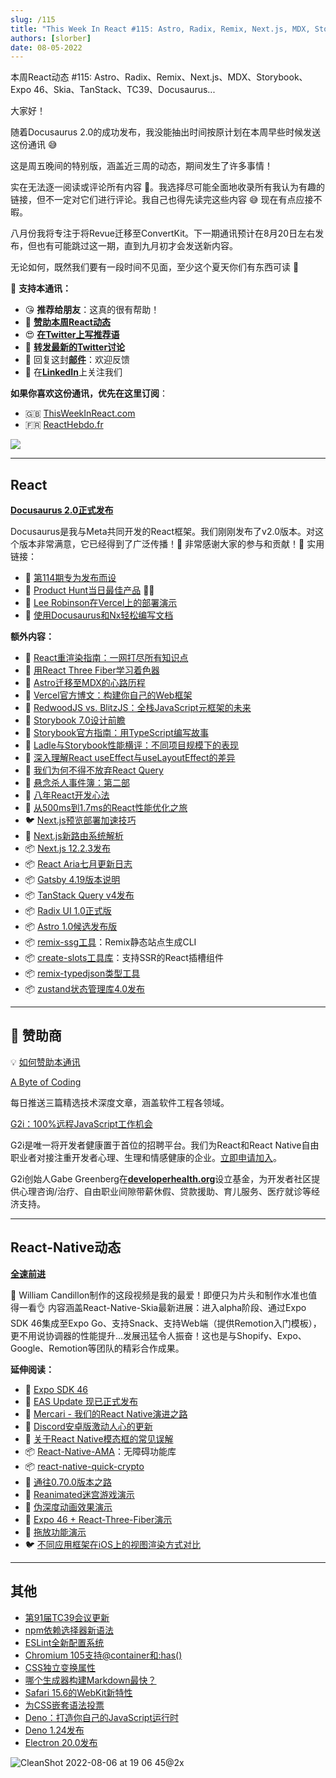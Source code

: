 ```yaml
---
slug: /115
title: "This Week In React #115: Astro, Radix, Remix, Next.js, MDX, Storybook, Expo 46, Skia, TanStack, TC39, Docusaurus..."
authors: [slorber]
date: 08-05-2022
---
```


本周React动态 #115: Astro、Radix、Remix、Next.js、MDX、Storybook、Expo 46、Skia、TanStack、TC39、Docusaurus...

<!-- truncate -->

大家好！

随着Docusaurus 2.0的成功发布，我没能抽出时间按原计划在本周早些时候发送这份通讯 😅

这是周五晚间的特别版，涵盖近三周的动态，期间发生了许多事情！

实在无法逐一阅读或评论所有内容 😬。我选择尽可能全面地收录所有我认为有趣的链接，但不一定对它们进行评论。我自己也得先读完这些内容 😅 现在有点应接不暇。

八月份我将专注于将Revue迁移至ConvertKit。下一期通讯预计在8月20日左右发布，但也有可能跳过这一期，直到九月初才会发送新内容。

无论如何，既然我们要有一段时间不见面，至少这个夏天你们有东西可读 🤣

🙏 **支持本通讯：**

- 😘 **推荐给朋友**：这真的很有帮助！
- 💸 [**赞助本周React动态**](https://gist.github.com/slorber/cb732fb5d0a002c4d73236a9baeba7bb?utm_campaign=thisweekinreact&utm_medium=email&utm_source=Revue%20newsletter)
- 😍 [**在Twitter上写推荐语**](https://twitter.com/sebastienlorber/timelines/1448942785814466561?utm_campaign=thisweekinreact&utm_medium=email&utm_source=Revue%20newsletter)
- 🧵 [**转发最新的Twitter讨论**](https://slo.im/thread?utm_campaign=thisweekinreact&utm_medium=email&utm_source=Revue%20newsletter)
- 📨 回复这封[**邮件**](mailto:lorber.sebastien@gmail.com?utm_campaign=thisweekinreact&utm_medium=email&utm_source=Revue%20newsletter)：欢迎反馈
- 👥 在[**LinkedIn**](https://www.linkedin.com/company/this-week-in-react/?utm_campaign=This%20Week%20In%20React&utm_medium=email&utm_source=Revue%20newsletter)上关注我们

**如果你喜欢这份通讯，优先在这里订阅**：

- 🇬🇧 [ThisWeekInReact.com](https://thisweekinreact.com/md)
- 🇫🇷 [ReactHebdo.fr](https://reacthebdo.fr/)

[![](https://user-images.githubusercontent.com/749374/153181021-8fdb0ece-270a-4cf2-980b-4557d04316ad.png)](https://thisweekinreact.com/md)

---

## React

[**Docusaurus 2.0正式发布**](https://docusaurus.io/blog/2022/08/01/announcing-docusaurus-2.0?utm_campaign=This%20Week%20In%20React&utm_medium=email&utm_source=Revue%20newsletter)

Docusaurus是我与Meta共同开发的React框架。我们刚刚发布了v2.0版本。对这个版本非常满意，它已经得到了广泛传播！💝 非常感谢大家的参与和贡献！🙏 实用链接：

- 📜 [第114期专为发布而设](https://www.getrevue.co/profile/thisweekinreact/issues/this-week-in-react-114-official-launch-of-docusaurus-2-0-1273933?utm_campaign=This%20Week%20In%20React&utm_medium=email&utm_source=Revue%20newsletter)
- 🥇 [Product Hunt当日最佳产品](https://www.producthunt.com/posts/docusaurus-2-0?utm_campaign=This%20Week%20In%20React&utm_medium=email&utm_source=Revue%20newsletter) 🥇🤩
- 🎨 [Lee Robinson在Vercel上的部署演示](https://twitter.com/leeerob/status/1554211061284364290?utm_campaign=This%20Week%20In%20React&utm_medium=email&utm_source=Revue%20newsletter)
- 📜 [使用Docusaurus和Nx轻松编写文档](https://blog.nrwl.io/easy-documentation-with-docusaurus-and-nx-4b932d8ad0e4?utm_campaign=This%20Week%20In%20React&utm_medium=email&utm_source=Revue%20newsletter)

**额外内容：**

- 📜 [React重渲染指南：一网打尽所有知识点](https://www.developerway.com/posts/react-re-renders-guide?utm_campaign=This%20Week%20In%20React&utm_medium=email&utm_source=Revue%20newsletter)
- 📜 [用React Three Fiber学习着色器](https://blog.maximeheckel.com/posts/the-study-of-shaders-with-react-three-fiber/?utm_campaign=This%20Week%20In%20React&utm_medium=email&utm_source=Revue%20newsletter)
- 📜 [Astro迁移至MDX的心路历程](https://www.brycewray.com/posts/2022/07/astro-move-to-mdx/?utm_campaign=This%20Week%20In%20React&utm_medium=email&utm_source=Revue%20newsletter)
- 📜 [Vercel官方博文：构建你自己的Web框架](https://vercel.com/blog/build-your-own-web-framework?utm_campaign=This%20Week%20In%20React&utm_medium=email&utm_source=Revue%20newsletter)
- 📜 [RedwoodJS vs. BlitzJS：全栈JavaScript元框架的未来](https://blog.risingstack.com/redwoodjs-vs-blitzjs-comparison/?utm_campaign=This%20Week%20In%20React&utm_medium=email&utm_source=Revue%20newsletter)
- 📜 [Storybook 7.0设计前瞻](https://storybook.js.org/blog/storybook-7-0-design-sneak-peek/?utm_campaign=This%20Week%20In%20React&utm_medium=email&utm_source=Revue%20newsletter)
- 📜 [Storybook官方指南：用TypeScript编写故事](https://storybook.js.org/blog/writing-stories-in-typescript/?utm_campaign=This%20Week%20In%20React&utm_medium=email&utm_source=Revue%20newsletter)
- 📜 [Ladle与Storybook性能横评：不同项目规模下的表现](https://blog.logrocket.com/ladle-storybook-performance-project-sizes/?utm_campaign=This%20Week%20In%20React&utm_medium=email&utm_source=Revue%20newsletter)
- 📜 [深入理解React useEffect与useLayoutEffect的差异](https://blog.saeloun.com/2022/07/28/difference-between-useeffect-and-useeffectlayout-hooks?utm_campaign=This%20Week%20In%20React&utm_medium=email&utm_source=Revue%20newsletter)
- 📜 [我们为何不得不放弃React Query](https://www.basedash.com/blog/why-we-had-to-move-away-from-react-query?utm_campaign=This%20Week%20In%20React&utm_medium=email&utm_source=Revue%20newsletter)
- 📜 [悬念杀人事件簿：第二部](https://blog.6nok.org/the-suspense-is-killing-me:-part-2/?utm_campaign=This%20Week%20In%20React&utm_medium=email&utm_source=Revue%20newsletter)
- 📜 [八年React开发心法](https://nesbtesh.medium.com/how-i-write-react-after-8-years-12cbf82c351?utm_campaign=This%20Week%20In%20React&utm_medium=email&utm_source=Revue%20newsletter)
- 📜 [从500ms到1.7ms的React性能优化之旅](https://orizens.com/blog/500ms-to-1-7ms-in-react-a-journey-and-a%20checklist/?utm_campaign=This%20Week%20In%20React&utm_medium=email&utm_source=Revue%20newsletter)
- 🐦 [Next.js预览部署加速技巧](https://twitter.com/leeerob/status/1550617876188520452?utm_campaign=This%20Week%20In%20React&utm_medium=email&utm_source=Revue%20newsletter)
- 🧵 [Next.js新路由系统解析](https://twitter.com/nextjs/status/1549841497822056454?utm_campaign=This%20Week%20In%20React&utm_medium=email&utm_source=Revue%20newsletter)
- 📦 [Next.js 12.2.3发布](https://twitter.com/nextjs/status/1551973401346347009?utm_campaign=This%20Week%20In%20React&utm_medium=email&utm_source=Revue%20newsletter)
- 📦 [React Aria七月更新日志](https://twitter.com/devongovett/status/1553078605533499393?utm_campaign=This%20Week%20In%20React&utm_medium=email&utm_source=Revue%20newsletter)
- 📦 [Gatsby 4.19版本说明](https://www.gatsbyjs.com/docs/reference/release-notes/v4.19/?utm_campaign=This%20Week%20In%20React&utm_medium=email&utm_source=Revue%20newsletter)
- 📦 [TanStack Query v4发布](https://twitter.com/tannerlinsley/status/1549785943837515776?utm_campaign=This%20Week%20In%20React&utm_medium=email&utm_source=Revue%20newsletter)
- 📦 [Radix UI 1.0正式版](https://twitter.com/radix_ui/status/1550071948658593797?utm_campaign=This%20Week%20In%20React&utm_medium=email&utm_source=Revue%20newsletter)
- 📦 [Astro 1.0候选发布版](https://twitter.com/astrodotbuild/status/1551938246296363009?utm_campaign=This%20Week%20In%20React&utm_medium=email&utm_source=Revue%20newsletter)
- 📦 [remix-ssg工具](https://github.com/jacob-ebey/remix-ssg?utm_campaign=This%20Week%20In%20React&utm_medium=email&utm_source=Revue%20newsletter)：Remix静态站点生成CLI
- 📦 [create-slots工具库](https://github.com/nihgwu/create-slots?utm_campaign=This%20Week%20In%20React&utm_medium=email&utm_source=Revue%20newsletter)：支持SSR的React插槽组件
- 📦 [remix-typedjson类型工具](https://github.com/kiliman/remix-typedjson?utm_campaign=This%20Week%20In%20React&utm_medium=email&utm_source=Revue%20newsletter)
- 📦 [zustand状态管理库4.0发布](https://twitter.com/dai_shi/status/1551744179390533632?utm_campaign=This%20Week%20In%20React&utm_medium=email&utm_source=Revue%20newsletter)

---

## 💸 赞助商

💡 [如何赞助本通讯](https://thisweekinreact.com/sponsor?utm_campaign=This%20Week%20In%20React&utm_medium=email&utm_source=Revue%20newsletter)

[A Byte of Coding](https://abyteofcoding.com/?utm_campaign=This%20Week%20In%20React&utm_medium=newsletter&utm_source=twireact)

每日推送三篇精选技术深度文章，涵盖软件工程各领域。

[G2i：100%远程JavaScript工作机会](https://welcome.g2i.co/apply?campaign=marketing-partner-newsletters&utm_campaign=Marketing%20Partner%20Newsletters&utm_medium=email&utm_source=TWIR)

G2i是唯一将开发者健康置于首位的招聘平台。我们为React和React Native自由职业者对接注重开发者心理、生理和情感健康的企业。[立即申请加入](https://welcome.g2i.co/apply?campaign=marketing-partner-newsletters&utm_campaign=Marketing%20Partner%20Newsletters&utm_medium=email&utm_source=TWIR)。

G2i创始人Gabe Greenberg在[**developerhealth.org**](https://developerhealth.org/?utm_campaign=This%20Week%20In%20React&utm_medium=email&utm_source=Revue%20newsletter)设立基金，为开发者社区提供心理咨询/治疗、自由职业间隙带薪休假、贷款援助、育儿服务、医疗就诊等经济支持。

---

## React-Native动态

[**全速前进**](https://www.youtube.com/watch?utm_campaign=This%20Week%20In%20React&utm_medium=email&utm_source=Revue%20newsletter&v=uvLQ5f3KDXk)

🤯 William Candillon制作的这段视频是我的最爱！即便只为片头和制作水准也值得一看👌 内容涵盖React-Native-Skia最新进展：进入alpha阶段、通过Expo SDK 46集成至Expo Go、支持Snack、支持Web端（提供Remotion入门模板），更不用说协调器的性能提升...发展迅猛令人振奋！这也是与Shopify、Expo、Google、Remotion等团队的精彩合作成果。

**延伸阅读：**

- 📜 [Expo SDK 46](https://blog.expo.dev/expo-sdk-46-c2a1655f63f7?utm_campaign=This%20Week%20In%20React&utm_medium=email&utm_source=Revue%20newsletter)
- 📜 [EAS Update 现已正式发布](https://blog.expo.dev/eas-update-is-now-generally-available-6532d25e750?utm_campaign=This%20Week%20In%20React&utm_medium=email&utm_source=Revue%20newsletter)
- 📜 [Mercari - 我们的React Native演进之路](https://blog.mercari.com/eng-posts/our-react-native-evolution?utm_campaign=This%20Week%20In%20React&utm_medium=email&utm_source=Revue%20newsletter)
- 📜 [Discord安卓版激动人心的更新](https://discord.com/blog/android-react-native-framework-update?utm_campaign=This%20Week%20In%20React&utm_medium=email&utm_source=Revue%20newsletter)
- 📜 [关于React Native模态框的常见误解](https://javascript.plainenglish.io/you-have-been-using-react-native-modals-wrong-9b8c17de2f96?utm_campaign=This%20Week%20In%20React&utm_medium=email&utm_source=Revue%20newsletter)
- 📦 [React-Native-AMA](https://formidable.com/blog/2022/react-native-ama/?utm_campaign=This%20Week%20In%20React&utm_medium=email&utm_source=Revue%20newsletter)：无障碍功能库
- 📦 [react-native-quick-crypto](https://github.com/margelo/react-native-quick-crypto?utm_campaign=This%20Week%20In%20React&utm_medium=email&utm_source=Revue%20newsletter)
- 💬 [通往0.70.0版本之路](https://github.com/reactwg/react-native-releases/discussions/26?utm_campaign=This%20Week%20In%20React&utm_medium=email&utm_source=Revue%20newsletter)
- 🎨 [Reanimated迷宫游戏演示](https://twitter.com/tomekzaw_/status/1552645938400972802?utm_campaign=This%20Week%20In%20React&utm_medium=email&utm_source=Revue%20newsletter)
- 🎨 [伪深度动画效果演示](https://twitter.com/4twiggers/status/1550459752290947072?utm_campaign=This%20Week%20In%20React&utm_medium=email&utm_source=Revue%20newsletter)
- 🎨 [Expo 46 + React-Three-Fiber演示](https://twitter.com/4twiggers/status/1552264177020026880?utm_campaign=This%20Week%20In%20React&utm_medium=email&utm_source=Revue%20newsletter)
- 🎨 [拖放功能演示](https://twitter.com/barany6m/status/1551687689484865537?utm_campaign=This%20Week%20In%20React&utm_medium=email&utm_source=Revue%20newsletter)
- 🐦 [不同应用框架在iOS上的视图渲染方式对比](https://twitter.com/Baconbrix/status/1550501126117773313?utm_campaign=This%20Week%20In%20React&utm_medium=email&utm_source=Revue%20newsletter)

---

## 其他

- [第91届TC39会议更新](https://dev.to/hemanth/updates-from-the-91th-tc39-meeting-779?utm_campaign=This%20Week%20In%20React&utm_medium=email&utm_source=Revue%20newsletter)
- [npm依赖选择器新语法](https://github.blog/changelog/2022-08-03-introducing-the-new-npm-dependency-selector-syntax/?utm_campaign=This%20Week%20In%20React&utm_medium=email&utm_source=Revue%20newsletter)
- [ESLint全新配置系统](https://eslint.org/blog/2022/08/new-config-system-part-1/?utm_campaign=This%20Week%20In%20React&utm_medium=email&utm_source=Revue%20newsletter)
- [Chromium 105支持@container和:has()](https://developer.chrome.com/blog/has-with-cq-m105/?utm_campaign=This%20Week%20In%20React&utm_medium=email&utm_source=Revue%20newsletter)
- [CSS独立变换属性](https://web.dev/css-individual-transform-properties/?utm_campaign=This%20Week%20In%20React&utm_medium=email&utm_source=Revue%20newsletter)
- [哪个生成器构建Markdown最快？](https://www.zachleat.com/web/build-benchmark/?utm_campaign=This%20Week%20In%20React&utm_medium=email&utm_source=Revue%20newsletter)
- [Safari 15.6的WebKit新特性](https://webkit.org/blog/13009/new-webkit-features-in-safari-15-6/?utm_campaign=This%20Week%20In%20React&utm_medium=email&utm_source=Revue%20newsletter)
- [为CSS嵌套语法投票](https://developer.chrome.com/blog/help-css-nesting/?utm_campaign=This%20Week%20In%20React&utm_medium=email&utm_source=Revue%20newsletter)
- [Deno：打造你自己的JavaScript运行时](https://deno.com/blog/roll-your-own-javascript-runtime?utm_campaign=This%20Week%20In%20React&utm_medium=email&utm_source=Revue%20newsletter)
- [Deno 1.24发布](https://deno.com/blog/v1.24?utm_campaign=This%20Week%20In%20React&utm_medium=email&utm_source=Revue%20newsletter)
- [Electron 20.0发布](https://www.electronjs.org/blog/electron-20-0?utm_campaign=This%20Week%20In%20React&utm_medium=email&utm_source=Revue%20newsletter)

![CleanShot 2022-08-06 at 19 06 45@2x](https://user-images.githubusercontent.com/749374/183258933-c5a420ba-d368-4ffb-808d-853f37b55723.png)